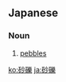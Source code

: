 ==Japanese==
{{ja-kanjitab|さ|れき|yomi=on}}

===Noun===
{{ja-noun|されき}}
# [[pebbles]]

[[ko:砂礫]]
[[ja:砂礫]]